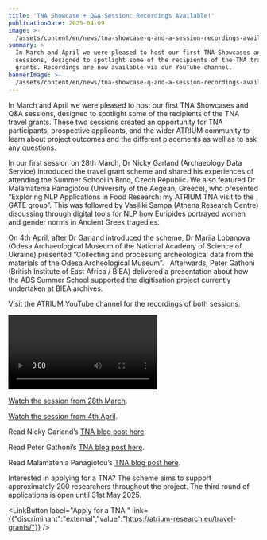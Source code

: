 ```yaml
---
title: 'TNA Showcase + Q&A Session: Recordings Available!'
publicationDate: 2025-04-09
image: >-
  /assets/content/en/news/tna-showcase-q-and-a-session-recordings-available/image.png
summary: >
  In March and April we were pleased to host our first TNA Showcases and Q&A
  sessions, designed to spotlight some of the recipients of the TNA travel
  grants. Recordings are now available via our YouTube channel.
bannerImage: >-
  /assets/content/en/news/tna-showcase-q-and-a-session-recordings-available/bannerImage.jpg
---
```

<Figure src="/assets/content/en/news/tna-showcase-q-and-a-session-recordings-available/screenshot-2025-02-19-at-14.16.09.png" alt="TNA showcase poster" alignment="stretch">

</Figure>

In March and April we were pleased to host our first TNA Showcases and Q\&A sessions, designed to spotlight some of the recipients of the TNA travel grants. These two sessions created an opportunity for TNA participants, prospective applicants, and the wider ATRIUM community to learn about project outcomes and the different placements as well as to ask any questions.

In our first session on 28th March, Dr Nicky Garland (Archaeology Data Service) introduced the travel grant scheme and shared his experiences of attending the Summer School in Brno, Czech Republic. We also featured Dr Malamatenia Panagiotou (University of the Aegean, Greece), who presented “Exploring NLP Applications in Food Research: my ATRIUM TNA visit to the GATE group”. This was followed by Vasiliki Sampa (Athena Research Centre) discussing through digital tools for NLP how Euripides portrayed women and gender norms in Ancient Greek tragedies. 

On 4th April, after Dr Garland introduced the scheme, Dr Mariia Lobanova (Odesa Archaeological Museum of the National Academy of Science of Ukraine) presented “Collecting and processing archeological data from the materials of the Odesa Archeological Museum”.   Afterwards, Peter Gathoni (British Institute of East Africa / BIEA) delivered a presentation about how the ADS Summer School supported the digitisation project currently undertaken at BIEA archives.

Visit the ATRIUM YouTube channel for the recordings of both sessions: 

<Video provider="youtube" id="UCq0m7SVgE2xOKlf15ard3Cg">

</Video>

[Watch the session from 28th March](https://www.youtube.com/watch?v=nzeKNRTGaSg). 

[Watch the session from 4th April](https://www.youtube.com/watch?v=wXa_b7-JwWs).

Read Nicky Garland’s [TNA blog post here](https://atrium-research.eu/blog/computational-archaeology-summer-school-in-brno-czech-republic/).  

Read Peter Gathoni’s [TNA blog post here](https://atrium-research.eu/blog/atrium-training-at-ads-university-of-york/). 

Read Malamatenia Panagiotou’s [TNA blog post here](https://atrium-research.eu/blog/exploring-nlp-applications-in-food-research-my-atrium-tna-visit-to-the-gate-group/).

Interested in applying for a TNA? The scheme aims to support approximately 200 researchers throughout the project. The third round of applications is open until 31st May 2025.&#x20;

<LinkButton label="Apply for a TNA " link={{"discriminant":"external","value":"https://atrium-research.eu/travel-grants/"}} />

